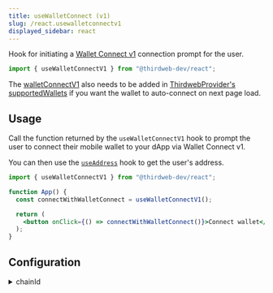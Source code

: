 ```yaml
---
title: useWalletConnect (v1)
slug: /react.usewalletconnectv1
displayed_sidebar: react
---
```


Hook for initiating a [Wallet Connect v1](/wallet/wallet-connect-v1) connection prompt for the user.

```jsx
import { useWalletConnectV1 } from "@thirdweb-dev/react";
```

The [walletConnectV1](/react/react.walletconnectv1) also needs to be added in [ThirdwebProvider's supportedWallets](/react/react.thirdwebprovider#supportedwallets-optional) if you want the wallet to auto-connect on next page load.

## Usage

Call the function returned by the `useWalletConnectV1` hook to prompt the user to connect their mobile wallet to your dApp via Wallet Connect v1.

You can then use the [`useAddress`](/react/react.useaddress) hook to get the user's address.

```jsx
import { useWalletConnectV1 } from "@thirdweb-dev/react";

function App() {
  const connectWithWalletConnect = useWalletConnectV1();

  return (
    <button onClick={() => connectWithWalletConnect()}>Connect wallet</button>
  );
}
```

## Configuration

<details>
  <summary>chainId</summary>
  <div>

To connect to a specific chain when connecting the wallet,
pass the `chainId` in a configuration object as shown below.

This will prompt the user to switch to the given network after they connect.

```jsx
import { useWalletConnectV1 } from "@thirdweb-dev/react";
import { Dogechain } from "@thirdweb-dev/chains";

function App() {
  const connectWithWalletConnect = useWalletConnectV1();

  return (
    <button
      onClick={() =>
        connectWithWalletConnect({
          chainId: Dogechain.chainId,
        })
      }
    >
      Connect Wallet
    </button>
  );
}
```

If the chain is not configured in the user&rsquo;s wallet,
you must add this chain in `ThirdwebProvider`&rsquo;s [supportedChains](/react/react.thirdwebprovider#supportedChains) prop:

```jsx
import { Dogechain } from "@thirdweb-dev/chains";

export function YourApp() {
  return (
    <ThirdwebProvider
      // highlight-next-line
      supportedChains={[Dogechain]}
    >
      <App />
    </ThirdwebProvider>
  );
}
```

</div>
</details>

